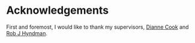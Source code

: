 # Acknowledgements {-}

First and foremost, I would like to thank my supervisors, [Dianne Cook](http://dicook.org) and [Rob J Hyndman](http://robjhyndman.com).
